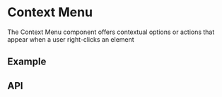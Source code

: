 
<Meta of={ContextMenuStories} />

# Context Menu
The Context Menu component offers contextual options or actions that appear when a user right-clicks an element

## Example
<ToggleCanvas sourceState="shown" of={ContextMenuStories.Simple} />

## API
<PropsTable name="ContextMenu" />
